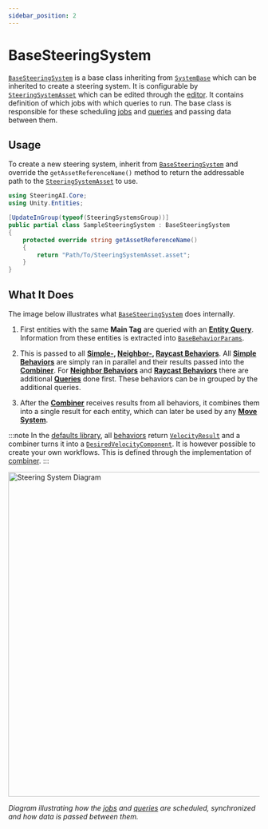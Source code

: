 ```yaml
---
sidebar_position: 2
---
```


# BaseSteeringSystem

[`BaseSteeringSystem`](/docs/documentation-core/base-system/BaseSteeringSystem) is a base class inheriting from [`SystemBase`](https://docs.unity3d.com/Packages/com.unity.entities@1.3/manual/systems-systembase.html) which can be inherited to create a steering system. It is configurable by [`SteeringSystemAsset`](/docs/documentation-core/base-system/SteeringSystemAsset) which can be edited through the [editor](/docs/documentation-core/editor). It contains definition of which jobs with which queries to run. The base class is responsible for these scheduling [jobs](https://docs.unity3d.com/Manual/job-system.html) and [queries](/docs/category/queries) and passing data between them. 

## Usage

To create a new steering system, inherit from [`BaseSteeringSystem`](/docs/documentation-core/base-system/BaseSteeringSystem) and override the `getAssetReferenceName()` method to return the addressable path to the [`SteeringSystemAsset`](/docs/documentation-core/base-system/SteeringSystemAsset) to use. 

```csharp title="SampleSteeringSystem.cs"
using SteeringAI.Core;
using Unity.Entities;

[UpdateInGroup(typeof(SteeringSystemsGroup))]
public partial class SampleSteeringSystem : BaseSteeringSystem
{
    protected override string getAssetReferenceName()
    {
        return "Path/To/SteeringSystemAsset.asset";
    }
}
```

## What It Does

The image below illustrates what [`BaseSteeringSystem`](/docs/documentation-core/base-system/BaseSteeringSystem) does internally. 

1) First entities with the same **Main Tag** are queried with an [**Entity Query**](/docs/documentation-core/queries/entity-queries). Information from these entities is extracted into [`BaseBehaviorParams`](/docs/documentation-core/base-system/BaseBehaviorParams). 

2) This is passed to all **[Simple-](/docs/documentation-core/behaviors/simple-behaviors/overview), [Neighbor-](/docs/documentation-core/behaviors/neighbor-behaviors/intro), [Raycast Behaviors](/docs/documentation-core/behaviors/ray-behaviors/overview)**. All [**Simple Behaviors**](/docs/documentation-core/behaviors/simple-behaviors/overview) are simply ran in parallel and their results passed into the [**Combiner**](/docs/documentation-core/combiner). For [**Neighbor Behaviors**](/docs/documentation-core/behaviors/neighbor-behaviors/intro) and [**Raycast Behaviors**](/docs/documentation-core/behaviors/ray-behaviors/overview) there are additional [**Queries**](/docs/category/queries) done first. These behaviors can be in grouped by the additional queries. 

3) After the [**Combiner**](/docs/documentation-core/combiner) receives results from all behaviors, it combines them into a single result for each entity, which can later be used by any [**Move System**](/docs/category/movement).

:::note
In the [defaults library](/docs/category/documentation-defaults), all [behaviors](/docs/category/behaviors-1) return [`VelocityResult`](/docs/documentation-defaults/behaviors/VelocityResult) and a combiner turns it into a [`DesiredVelocityComponent`](/docs/documentation-defaults/Combiner#desiredvelocitycomponent). It is however possible to create your own workflows. This is defined through the implementation of [combiner](/docs/documentation-core/combiner). 
:::

<p align="left">
  <img src="/img/Implementation14.svg" alt="Steering System Diagram" width="650px" class="invert-for-dark"/>
</p>

*Diagram illustrating how the [jobs](https://docs.unity3d.com/Manual/job-system.html) and [queries](/docs/category/queries) are scheduled, synchronized and how data is passed between them.* 